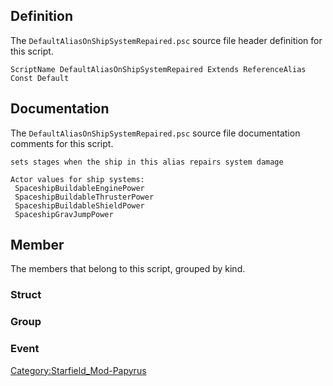 {{Script_Object_Summary
| title = DefaultAliasOnShipSystemRepaired
| name = [[SFM:Script-DefaultAliasOnShipSystemRepaired|DefaultAliasOnShipSystemRepaired]]
| extends = [[SFM:Script-ReferenceAlias|ReferenceAlias]] → [[SFM:Script-Alias|Alias]] → [[SFM:Script-ScriptObject|ScriptObject]]
| flags = Const, Default
}}


== Definition ==
The <code>DefaultAliasOnShipSystemRepaired.psc</code> source file header definition for this script.

<source lang="papyrus">
ScriptName DefaultAliasOnShipSystemRepaired Extends ReferenceAlias Const Default
</source>


== Documentation ==
The <code>DefaultAliasOnShipSystemRepaired.psc</code> source file documentation comments for this script.

<source>
sets stages when the ship in this alias repairs system damage

Actor values for ship systems:
 SpaceshipBuildableEnginePower
 SpaceshipBuildableThrusterPower
 SpaceshipBuildableShieldPower
 SpaceshipGravJumpPower
</source>


== Member ==
The members that belong to this script, grouped by kind.

=== Struct ===
{{Script_Object_Member_Summary
| title = SystemRepairStage
| script = [[SFM:Script-DefaultAliasOnShipSystemRepaired|DefaultAliasOnShipSystemRepaired]]
| name = [[SFM:Script-DefaultAliasOnShipSystemRepaired/SystemRepairStage|SystemRepairStage]]
| kind = Struct
}}

=== Group ===
{{Script_Object_Member_Summary
| title = SystemDamage_Properties
| script = [[SFM:Script-DefaultAliasOnShipSystemRepaired|DefaultAliasOnShipSystemRepaired]]
| name = [[SFM:Script-DefaultAliasOnShipSystemRepaired/SystemDamage_Properties|SystemDamage_Properties]]
| kind = Group
}}

{{Script_Object_Member_Summary
| title = Optional_Properties
| script = [[SFM:Script-DefaultAliasOnShipSystemRepaired|DefaultAliasOnShipSystemRepaired]]
| name = [[SFM:Script-DefaultAliasOnShipSystemRepaired/Optional_Properties|Optional_Properties]]
| kind = Group
}}

{{Script_Object_Member_Summary
| title = Debug_Properties
| script = [[SFM:Script-DefaultAliasOnShipSystemRepaired|DefaultAliasOnShipSystemRepaired]]
| name = [[SFM:Script-DefaultAliasOnShipSystemRepaired/Debug_Properties|Debug_Properties]]
| kind = Group
}}

=== Event ===
{{Script_Object_Member_Summary
| title = OnShipSystemRepaired
| script = [[SFM:Script-DefaultAliasOnShipSystemRepaired|DefaultAliasOnShipSystemRepaired]]
| name = [[SFM:Script-DefaultAliasOnShipSystemRepaired/OnShipSystemRepaired|OnShipSystemRepaired]]
| kind = Event
| parameters = ActorValue akSystem, int aBlocksGained, bool aElectromagneticDamage
}}


[[Category:Starfield_Mod-Papyrus]]
